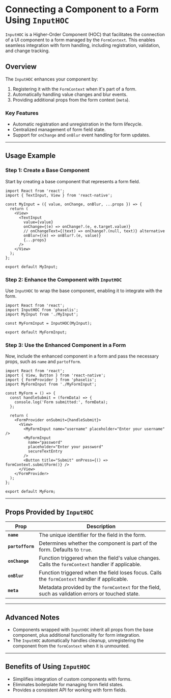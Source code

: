
# Connecting a Component to a Form Using `InputHOC`

`InputHOC` is a Higher-Order Component (HOC) that facilitates the connection of a UI component to a form managed by the `FormContext`. This enables seamless integration with form handling, including registration, validation, and change tracking.

## Overview

The `InputHOC` enhances your component by:

1. Registering it with the `FormContext` when it's part of a form.
2. Automatically handling value changes and blur events.
3. Providing additional props from the form context (`meta`).
### Key Features

- Automatic registration and unregistration in the form lifecycle.
- Centralized management of form field state.
- Support for `onChange` and `onBlur` event handling for form updates.

---

## Usage Example

### Step 1: Create a Base Component

Start by creating a base component that represents a form field.

```tsx
import React from 'react';
import { TextInput, View } from 'react-native';

const MyInput = ({ value, onChange, onBlur, ...props }) => {
  return (
    <View>
      <TextInput
        value={value}
        onChange={(e) => onChange?.(e, e.target.value)}
        // onChangeText={(text) => onChange?.(null, text)} alternative
        onBlur={(e) => onBlur?.(e, value)}
        {...props}
      />
    </View>
  );
};

export default MyInput;
```

### Step 2: Enhance the Component with `InputHOC`

Use `InputHOC` to wrap the base component, enabling it to integrate with the form.

```tsx
import React from 'react';
import InputHOC from 'phaselis';
import MyInput from './MyInput';

const MyFormInput = InputHOC(MyInput);

export default MyFormInput;
```

### Step 3: Use the Enhanced Component in a Form

Now, include the enhanced component in a form and pass the necessary props, such as `name` and `partofform`.

```tsx
import React from 'react';
import { View, Button } from 'react-native';
import { FormProvider } from 'phaselis';
import MyFormInput from './MyFormInput';

const MyForm = () => {
  const handleSubmit = (formData) => {
    console.log('Form submitted:', formData);
  };

  return (
    <FormProvider onSubmit={handleSubmit}>
      <View>
        <MyFormInput name="username" placeholder="Enter your username" />
        <MyFormInput
          name="password"
          placeholder="Enter your password"
          secureTextEntry
        />
        <Button title="Submit" onPress={() => formContext.submitForm()} />
      </View>
    </FormProvider>
  );
};

export default MyForm;
```

---

## Props Provided by `InputHOC`

| Prop        | Description                                                                                   |
|-------------|-----------------------------------------------------------------------------------------------|
| **`name`**  | The unique identifier for the field in the form.                                              |
| **`partofform`** | Determines whether the component is part of the form. Defaults to `true`.                   |
| **`onChange`** | Function triggered when the field's value changes. Calls the `formContext` handler if applicable. |
| **`onBlur`**   | Function triggered when the field loses focus. Calls the `formContext` handler if applicable. |
| **`meta`**     | Metadata provided by the `formContext` for the field, such as validation errors or touched state. |

---

## Advanced Notes

- Components wrapped with `InputHOC` inherit all props from the base component, plus additional functionality for form integration.
- The `InputHOC` automatically handles cleanup, unregistering the component from the `formContext` when it is unmounted.

---

## Benefits of Using `InputHOC`

- Simplifies integration of custom components with forms.
- Eliminates boilerplate for managing form field states.
- Provides a consistent API for working with form fields.
